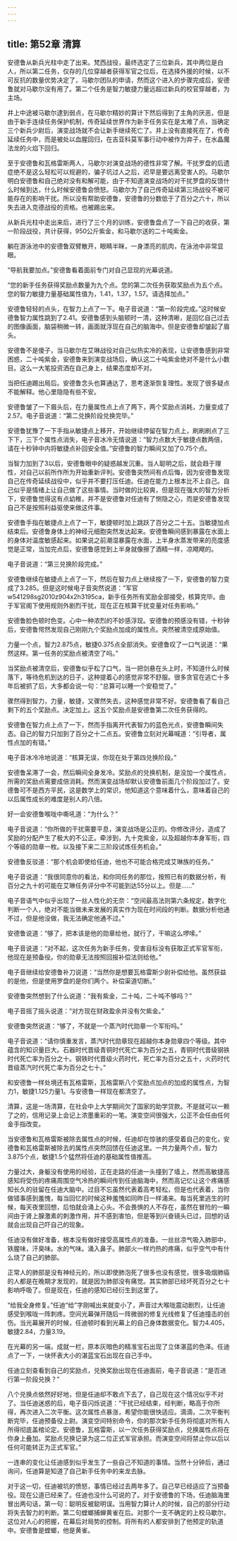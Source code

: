 ```yaml
---
---
---
```

title: 第52章 清算
---



安德鲁从新兵光柱中走了出来。梵西战役，最终选定了三位新兵，其中两位是白人，所以第二任务，仅存的几位穿越者获得军官之位后，在选择外援的时候，以不可反抗的数量优势决定了，马歇尔团队的申请，然而这个进入的步骤完成后，安德鲁就对马歇尔没有用了。第二个任务是智力敏捷力量远超过新兵的校官穿越者，为主场。

井上中途被马歇尔逮到弱点，在马歇尔精妙的算计下然后得到了主角的厌恶，但是由于新手连续任务保护机制，传奇延续世界作为新手任务实在是太难了点，当确定三个新兵少尉后，演变战场就不会让新手继续死亡了。井上没有直接死在了，传奇延续任务中，而是被处以血腥回归，在吉亚科莫军事行动中被作为弃子，在水晶魔法龙的火焰下回归。

至于安德鲁和瓦格雷斯两人，马歇尔对演变战场的德性非常了解。干扰罗盘的后遗症绝不是这么轻松可以规避的，骗子坑过人之后，迟早是要远离受害人的。马歇尔明白安德鲁和自己绝对没有和解可能，由于不知道演变战场的对干扰罗盘的反馈什么时候到达，什么时候安德鲁会愤怒。马歇尔为了自己传奇延续第三场战役不被可能存在的影响干扰。所以没有帮助安德鲁，安德鲁的分数低于了百分之六十，所以失去进入克德战役的资格。也被踢出来。

从新兵光柱中走出来后，进行了三个月的训练，安德鲁盘点了一下自己的收获，第一阶段战役，共计获得，950公斤紫金，和马歇尔送的二十吨紫金。

躺在游泳池中的安德鲁双臂散开，眼睛半眯，一身漂亮的肌肉，在泳池中非常显眼。

“导航我要加点。”安德鲁看着面前专门对自己显现的光幕说道。

“您的新手任务获得奖励点数量为九个点。您的第二次任务获取奖励点为五个点。您的智力敏捷力量基础属性值为，1.41，1.37，1.57。请选择加点。”

安德鲁轻轻的点头，在智力上点了一下。电子音说道：“第一阶段完成。”这时候安德鲁智力属性跳到了2.41。安德鲁感到头脑顿时一清，这种清晰，是回忆自己过去的图像画面，脑袋稍微一转，画面就浮现在自己的脑海中。但是安德鲁却皱起了眉头。

安德鲁不是傻子，当马歇尔在艾琳战役对自己似热实冷的表现，让安德鲁感到非常困惑，二十吨紫金，安德鲁来到演变战场后，确认这二十吨紫金绝对不是什么小数目。这么一大笔投资洒在自己身上，结果态度却不对。

当把任迪踢出局后。安德鲁念头也算通达了，思考逐渐恢复理性。发现了很多疑点不能解释。他心里隐隐有些不安。

安德鲁皱了一下眉头后，在力量属性点上点了两下，两个奖励点消耗，力量变成了2.57。电子音说道：“第二兑换阶段兑换完毕。”

安德鲁犹豫了一下手指从敏捷点上移开，开始继续停留在智力点上，刷刷刷点了三下下，三下个属性点消失，电子音冰冷无情说道：“智力点数大于敏捷点数两倍，请在十秒钟中内将敏捷点补回安全值。”安德鲁的智力瞬间又加了0.75个点。

当智力加到了3以后，安德鲁眼中的疑惑越发沉重。当人聪明之后，就会趋于理性，对自己以前所作所为开始重新评判。安德鲁突然间有点后悔，因为安德鲁发现自己在传奇延续战役中，似乎并不要打压任迪。任迪在能力上根本比不上自己。自己似乎是情绪上让自己做了这些事情。当时做的比较爽，但是现在强大的智力分析下，安德鲁觉得这有点幼稚，并不是安德鲁对任迪有了恻隐之心，而是安德鲁发现自己不是按照利益驱使来做这件事。

安德鲁手指在敏捷点上点了一下，敏捷顿时加上跳跃了百分之二十五。当敏捷加点结束后。安德鲁身体上的神经元细胞突然发达起来。安德鲁瞬间感到暴露在水面上的身体对温度敏感起来。如果说之前潮湿暴露在水面，上半身水蒸发带来的亮度感觉是正常，当加完点后，安德鲁感觉到上半身就像擦了酒精一样，凉飕飕的。

电子音说道：“第三兑换阶段完成。”

安德鲁继续在敏捷点上点了一下，然后在智力点上继续按了一下，安德鲁的智力变成了3.285。但是这时候电子音突然说道：“军官w541298sg2010z904x2h3195ca，新手任务所有奖励全部接受，核算完毕。由于军官阁下使用规则外剧烈干扰，现在正在核算干扰变量对任务影响。”

安德鲁脸色顿时色变。心中一种浓烈的不妙感浮现。安德鲁的预感没有错，十秒钟后，安德鲁愕然发现自己刚刚九个奖励点加成的属性点。突然被清空成原始值。

力量一个点，智力2.875点，敏捷0.375点全部消失。安德鲁叹了一口气说道：“果然这样。第一任务的奖励点被清空了吗。”

当奖励点被清空后，安德鲁似乎松了口气，当一把剑悬在头上时，不知道什么时候落下，等待危机到达的日子，这种提着心的感觉非常不舒服。很多贪官在逃亡十多年后被抓了后，大多都会说一句：“总算可以睡一个安稳觉了。”

骤然得到智力，力量，敏捷，又骤然失去，这种感觉非常不好。安德鲁看了看自己剩下的五个奖励点。决定加上。这五个奖励点是安德鲁第二次任务获得的。

安德鲁在智力点上点了一下，然而手指离开代表智力的蓝色光点，安德鲁瞬间失态。自己的智力只加到了百分之十二点五。安德鲁立刻对光幕喊道：“引导者，属性点加的有错。”

电子音冰冷冷地说道：“核算无误，你现在处于第四兑换阶段。”

安德鲁呆滞了一会，然后瞬间全身发冷。奖励点的兑换机制，是没加一个属性点，所需的奖励点需要成倍消耗。然而演变战场却默认安德鲁前面几个阶段加过了。安德鲁可不是西方平民，这是数学上的常识，他知道这个意味着什么，意味着自己的以后属性成长的难度是别人的八倍。

好一会安德鲁喉咙中嘶吼道：“为什么？”

电子音说道：“你所做的干扰需要平息，演变战场是公正的。你修改评分，造成了奖励的分配产生了极大的不公正。牵涉到，九十克紫金，以及超越你本身军衔，四个等级的勋章一枚。以及接下来二三阶段试炼任务机会。”

安德鲁反驳道：“那个机会即使给任迪，他也不可能合格完成艾琳族的任务。”

电子音说道：“我很同意你的看法，和你同任务的那位，按照已有的数据分析，有百分之九十的可能在艾琳任务评分中不可能到达55分以上。但是……”

电子音语气中似乎出现了一丝人性化的无奈：“空间最高法则第六条规定，数字化判断一个人，绝对不能当做未来发展的真实作为现在时间段的判断。数据分析他通不过，但是他没做，我无法确定他通不过。”

安德鲁说道：“够了，把本该是他的勋章给他，就行了，干嘛这么啰嗦。”

电子音说道：“对不起，这次任务为新手任务，受害目标没有获取正式军官军衔，他现在是预备役。你的勋章无法按照回报补偿法则给他。”

电子音继续给安德鲁补刀说道：“当然你是想要瓦格雷斯少尉补偿给他。虽然获益的是他，但是使用罗盘的是你们两个。补偿渠道切断。”

安德鲁突然想到了什么说道：“我有紫金，二十吨，二十吨不够吗？”

电子音摇了摇头说道：“对方现在财政盈余并没有欠紫金。”

安德鲁突然说道：“够了，不就是一个蒸汽时代勋章一个军衔吗。”

电子音说道：“请你慎重发言，蒸汽时代勋章现在超越你本身勋章四个等级。其中蕴含的知识量巨大。石器时代晋级青铜时代死亡率为百分之五，青铜时代晋级钢铁时代死亡率为百分之十。钢铁时代晋级火药时代，死亡率为百分之五十，火药时代晋级蒸汽时代死亡率为百分之七十。”

和安德鲁一样处境还有瓦格雷斯，瓦格雷斯八个奖励点加点的加成的属性点，为智力1，敏捷1.125力量1。与安德鲁一样现在都清空了。

清算，这是一场清算，在社会中上大学期间欠了国家的助学贷款。不是就可以一赖了之的，信用记录上会记上浓墨重彩的一笔。演变空间很强大，公正不会任由任何金手指改变。

当安德鲁和瓦格雷斯被除去属性点的时候，任迪却在惊骇的感受着自己的变化，安德鲁和瓦格雷斯被除去的属性点突然回馈在任迪这里。一共力量两个点，智力3.875个点，敏捷1.5个猛然将任迪的基础属性值推高。

力量过大，身躯没有使用的经验，正在走路的任迪一头撞到了墙上，然而高敏捷高感知将受伤的疼痛周围空气冷热的瞬间传到任迪脑海中，然而高记忆让这个疼痛感知长久的驻留在任迪大脑中。过目不忘虽然代表着高考轻松，但是也代表着，当你做错事感到羞愧，每当回忆的时候这种羞愧如同昨日一样涌来。每当死里逃生的时候，每天夜里回想，后怕就会涌上心头。不会畏惧的人不存在，虽然在冒险的一瞬间由于肾上腺激素的刺激作用，并不感到害怕，但是等到兴奋镜头已过，回想的话就会出现自己吓自己的现象。

任迪没有做好准备，根本没有做好接受高属性点的准备。一丝丝凉气吸入肺部中，铁腥味，汗臭味。水的气味。涌入鼻子。肺部火一样灼热的疼痛，似乎空气中有什么烧了自己的肺部。

正常人的肺部是没有神经元的，所以即使肺泡死了很多也没有感觉，很多吸烟肺癌的人都是在晚期才发现的，就是因为肺部没有痛觉。其实肺部已经坏死百分之七十影响呼吸了。但是现在，任迪的感知已经衍生到这里了。

“给我全身修复。”任迪“给”字刚喊出来就变小了，声音过大喉咙震动剧烈，让任迪感受到喉咙一阵刺疼。空间光幕弹开随后一阵微弱的修复光线修复了任迪撞击的创伤。当光幕展开的时候，任迪顿时看到光幕上的自己身体数据变化。智力4.405，敏捷2.84，力量3.19。

在光幕的另一端，成就一栏，原本灰暗色的精准宝石出现了立体湛蓝的色泽。任迪点了一下，一块怀表大小的湛蓝宝石出现在自己手中。

任迪立刻查看到自己的奖励点，兑换奖励出现在任迪面前，电子音说道：“是否进行第一阶段兑换？”

八个兑换点依然好好地，但是任迪却不敢点下去了，自己现在这个情况似乎不对了。当任迪迷惑的后，电子音闪烁说道：“干扰已经结束，经判断，略高于你所得，再次进入二次平衡。这次属性点暴涨，希望你能很快适应。滴滴，二次平衡判断完毕，任迪预备役上尉。演变空间特别命令，你的那次新手任务将彻底对所有人所得彻底盖棺论定。安德鲁，瓦格雷斯，以一次任务获得奖励点，兑换属性点将在你身上叠加。奖励点兑换记录为这二位正式军官承担。而演变空间将禁止你以后以任何可能转正为正式军官。”

一连串的变化让任迪感到似乎发生了一些自己不知道的事情。当然十分钟后，通过询问，任迪算是知道了自己新手任务中的来龙去脉。

对于这一切，任迪被坑的愤怒，事情已经过去两年多了。自己早已经适应了当预备役。现在公道已经来了。任迪也没什么可说的了。对于安德鲁的下场，任迪脑海里冒出两句话，第一句：聪明反被聪明误。当用智力算计人的时候，自己的部分行动将失去智力的判断。第二句螳螂捕蝉黄雀在后。对那个一支不确定的上校马歇尔，这位对人心的把握，在幕后对局势的控制。将所有的人都安排到了他预定的轨道中。安德鲁是螳螂，他是黄雀。